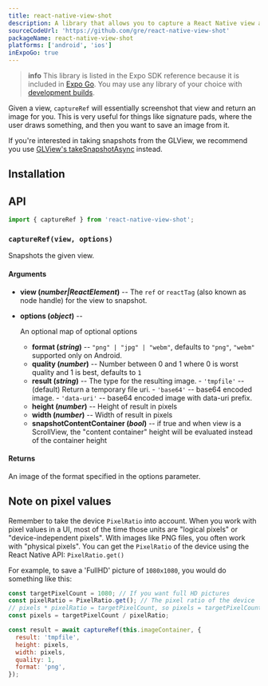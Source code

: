 ```yaml
---
title: react-native-view-shot
description: A library that allows you to capture a React Native view and save it as an image.
sourceCodeUrl: 'https://github.com/gre/react-native-view-shot'
packageName: react-native-view-shot
platforms: ['android', 'ios']
inExpoGo: true
---
```



> **info** This library is listed in the Expo SDK reference because it is included in [Expo Go](/get-started/set-up-your-environment/). You may use any library of your choice with [development builds](/develop/development-builds/introduction/).

Given a view, `captureRef` will essentially screenshot that view and return an image for you. This is very useful for things like signature pads, where the user draws something, and then you want to save an image from it.

If you're interested in taking snapshots from the GLView, we recommend you use [GLView's takeSnapshotAsync](gl-view.mdx#takesnapshotasyncoptions) instead.

## Installation

<APIInstallSection href="https://github.com/gre/react-native-view-shot" />

## API

```js
import { captureRef } from 'react-native-view-shot';
```

### `captureRef(view, options)`

Snapshots the given view.

#### Arguments

- **view (_number|ReactElement_)** -- The `ref` or `reactTag` (also known as node handle) for the view to snapshot.
- **options (_object_)** --

  An optional map of optional options

  - **format (_string_)** -- `"png" | "jpg" | "webm"`, defaults to `"png"`, `"webm"` supported only on Android.
  - **quality (_number_)** -- Number between 0 and 1 where 0 is worst quality and 1 is best, defaults to `1`
  - **result (_string_)** -- The type for the resulting image.
    \- `'tmpfile'` -- (default) Return a temporary file uri.
    \- `'base64'` -- base64 encoded image.
    \- `'data-uri'` -- base64 encoded image with data-uri prefix.
  - **height (_number_)** -- Height of result in pixels
  - **width (_number_)** -- Width of result in pixels
  - **snapshotContentContainer (_bool_)** -- if true and when view is a ScrollView, the "content container" height will be evaluated instead of the container height

#### Returns

An image of the format specified in the options parameter.

## Note on pixel values

Remember to take the device `PixelRatio` into account. When you work with pixel values in a UI, most of the time those units are "logical pixels" or "device-independent pixels". With images like PNG files, you often work with "physical pixels". You can get the `PixelRatio` of the device using the React Native API: `PixelRatio.get()`

For example, to save a 'FullHD' picture of `1080x1080`, you would do something like this:

```js
const targetPixelCount = 1080; // If you want full HD pictures
const pixelRatio = PixelRatio.get(); // The pixel ratio of the device
// pixels * pixelRatio = targetPixelCount, so pixels = targetPixelCount / pixelRatio
const pixels = targetPixelCount / pixelRatio;

const result = await captureRef(this.imageContainer, {
  result: 'tmpfile',
  height: pixels,
  width: pixels,
  quality: 1,
  format: 'png',
});
```
